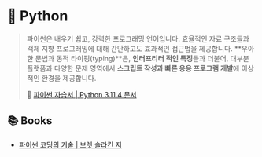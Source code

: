 # 🐍 Python

> 파이썬은 배우기 쉽고, 강력한 프로그래밍 언어입니다. 효율적인 자료 구조들과 객체 지향 프로그래밍에 대해 간단하고도 효과적인 접근법을 제공합니다. **우아한 문법과 동적 타이핑(typing)**은, **인터프리터 적인 특징**들과 더불어, 대부분 플랫폼과 다양한 문제 영역에서 **스크립트 작성과 빠른 응용 프로그램 개발**에 이상적인 환경을 제공합니다.
>
> 🔗 [파이썬 자습서 | Python 3.11.4 문서](https://docs.python.org/ko/3/tutorial/index.html)

## 📚 Books

- [파이썬 코딩의 기술 | 브렛 슬라킨 저](https://product.kyobobook.co.kr/detail/S000001834494)

